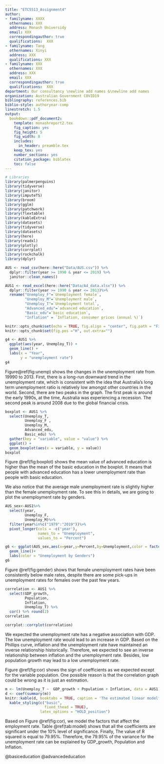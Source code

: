 ```yaml
---
title: "ETC5513_Assignment4"
author:
- familyname: XXXX
  othernames: XXX
  address: Monash Universidy
  email: XXX
  correspondingauthor: true
  qualifications:  XXX
- familyname: Tang
  othernames: Xinyi
  address: XXX
  qualifications: XXX
- familyname: XXX
  othernames: XXX
  address: XXX
  email: XXX
  correspondingauthor: true
  qualifications:  XXX
department: Our consultancy \newline add names &\newline add names
organization: Australian Government COVID19
bibliography: references.bib
biblio-style: authoryear-comp
linestretch: 1.5
output:
  bookdown::pdf_document2:
    template: monashreport2.tex
    fig_caption: yes
    fig_height: 5
    fig_width: 8
    includes:
      in_header: preamble.tex
    keep_tex: yes
    number_sections: yes
    citation_package: biblatex
    toc: false
---
```


```r
# Libraries
library(palmerpenguins)
library(tidyverse)
library(janitor)
library(imputeTS)
library(broom)
library(gglm)
library(patchwork)
library(flextable)
library(kableExtra)
library(datasets)
library(tidyverse)
library(datasets)
library(here)
library(readxl)
library(plotly)
library(corrplot)
library(rockchalk)
library(dplyr)
```



```r
AUS <- read_csv(here::here("Data/AUS.csv")) %>% 
  dplyr::filter(year >= 1990 & year <= 2019) %>% 
  janitor::clean_names()

AUS1 <- read_excel(here::here("Data/A4_data.xlsx")) %>% 
  dplyr::filter(year >= 1990 & year <= 2013)%>%
  rename("Unemploy_F"=`Unemployment female`,
         "Unemploy_M"=`Unemployment male`,
         "Unemploy_T"=`Unemployment total`,
         "Advanced_edu"=`advanced education`,
         "Basic_edu"=`basic education`,
         "Inflation" = `Inflation, consumer prices (annual %)`)

```

\section{Country XX1 and YY1"}

\section{Exploring Unemployment Rate}

```r
knitr::opts_chunk$set(echo = TRUE, fig.align = "center", fig.path = "Figures/")
knitr::opts_chunk$set(fig.pos ="H", out.extra="")
```

\subsection{Unemployment rate plot}

```r
g4 <- AUS1 %>%
  ggplot(aes(year, Unemploy_T)) +
  geom_line() +
  labs(x = "Year",
       y = "unemployment rate")
g4
```

Figure\@ref(fig:unemp) shows the changes in the unemployment rate from 19990 to 2013. First, there is a long-run downward trend in the unemployment rate, which is consistent with the idea that Australia’s long term unemployment ratio is relatively low amongst other countries in the world. Second, there are two peaks in the graph. The first peak is around the early 1990s, at the time, Australia was experiencing a recession. The second peak is around 2008 due to the global financial crisis. 

\subsection{Boxplot}

```r
boxplot <- AUS1 %>%
  select(Unemploy_T,
         Unemploy_F ,
         Unemploy_M,
         Advanced_edu,
         Basic_edu) %>%
  gather(key = "variable", value = "value") %>%
  ggplot() +
  geom_boxplot(aes(x = variable, y = value))
boxplot

```

Figure \@ref(fig:boxplot) shows the mean value of advanced education is higher than the mean of the basic education in the boxplot. It means that people with advanced education has a lower unemployment rate than people with basic education.

We also notice that the average male unemployment rate is slightly higher than the female unemployment rate. To see this in details, we are going to plot the unemployment rate by genders.

\subsection{Unemployment rate by genders}


```r
AUS_sex<-AUS1%>%
  select(year,
         Unemploy_F,
         Unemploy_M)%>%
  filter(year%in%c("1979":"2019"))%>%
  pivot_longer(cols = -c('year'),
               names_to = "Unemployment",      
               values_to = "Percent")

g6 <- ggplot(AUS_sex,aes(x=year,y=Percent,by=Unemployment,color = factor(Unemployment)))+
  geom_line()+
  labs(color = "Unemployment by Genders") 
g6
```

Figure \@ref(fig:gender) shows that female unemployment rates have been consistently below male rates, despite there are some pick-ups in unemployment rates for females over the past few years.

\subsection{Correlation}


```r

correlation <- AUS1 %>%
  select(GDP_growth,
         Population,
         Inflation,
         Unemploy_T) %>% 
  cor() %>% round(2)
correlation

```


```r
corrplot::corrplot(correlation)
```

We expected the unemployment rate has a negative association with GDP. The low unemployment rate would lead to an increase in GDP. Based on the Phillips curve, inflation and the unemployment rate have maintained an inverse relationship historically. Therefore, we expected to see an inverse relationship between inflation and the unemployment rate. Besides, low population growth may lead to a low unemployment rate. 

Figure \@ref(fig:cor) shows the sign of coefficients as we expected except for the variable population. One possible reason is that the correlation graph could be wrong as it is just an estimation. 


\subsection{Linear model for the unemployment rate}


```r
m <- lm(Unemploy_T ~  GDP_growth + Population + Inflation, data = AUS1)
d <- coef(summary(m))
knitr::kable(d, booktabs = TRUE, caption = 'The estimated linear modelfor the unemployment rate')%>%
  kable_styling(c("basic",
                  fixed_thead = TRUE),
                latex_options = "HOLD_position")
```

Based on Figure \@ref(fig:cor), we model the factors that affect the employment rate. Table \@ref(tab:model) shows that all the coefficients are significant under the 10% level of significance. Finally, The value of R squared is equal to 79.95%. Therefore, the 79.95% of the variance for the unemployment rate can be explained by GDP_growth, Population and Inflation. 

\section{Country XX3 and YY3}

@basiceducation
@advancededucation